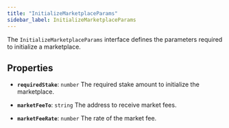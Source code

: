 ```yaml
---
title: "InitializeMarketplaceParams"
sidebar_label: InitializeMarketplaceParams
---
```


The `InitializeMarketplaceParams` interface defines the parameters required to initialize a marketplace.

## Properties

- **`requiredStake`**: `number`
The required stake amount to initialize the marketplace.

- **`marketFeeTo`**: `string`
The address to receive market fees.

- **`marketFeeRate`**: `number`
The rate of the market fee.
